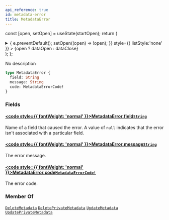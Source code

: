 ```yaml
---
api_reference: true
id: metadata-error
title: MetadataError
---
```






const [open, setOpen] = useState(startOpen);
return (
<details {...(open ? { open: true } : {})} className="details" style={{ border:'none', boxShadow:'none', background:'var(--ifm-background-color)' }}>
<summary
onClick={(e) => {
e.preventDefault();
setOpen((open) => !open);
}}
style={{ listStyle:'none' }} >
{open ? dataOpen : dataClose}
</summary>
{open && children}
</details>
);
};

No description

```graphql
type MetadataError {
  field: String
  message: String
  code: MetadataErrorCode!
}
```

### Fields

#### [<code style={{ fontWeight: 'normal' }}>MetadataError.<b>field</b></code>](#)<Bullet />[`String`](../../../api-reference/miscellaneous/scalars/string.mdx) <Badge class="badge badge--secondary" text="scalar"/> <Badge class="badge badge--secondary" text="miscellaneous"/>

Name of a field that caused the error. A value of `null` indicates that the error isn't associated with a particular field.

#### [<code style={{ fontWeight: 'normal' }}>MetadataError.<b>message</b></code>](#)<Bullet />[`String`](../../../api-reference/miscellaneous/scalars/string.mdx) <Badge class="badge badge--secondary" text="scalar"/> <Badge class="badge badge--secondary" text="miscellaneous"/>

The error message.

#### [<code style={{ fontWeight: 'normal' }}>MetadataError.<b>code</b></code>](#)<Bullet />[`MetadataErrorCode!`](../../../api-reference/miscellaneous/enums/metadata-error-code.mdx) <Badge class="badge badge--secondary" text="non-null"/> <Badge class="badge badge--secondary" text="enum"/> <Badge class="badge badge--secondary" text="miscellaneous"/>

The error code.

### Member Of

[`DeleteMetadata`](../../../api-reference/miscellaneous/objects/delete-metadata.mdx) <Badge class="badge badge--secondary" text="object"/><Bullet />[`DeletePrivateMetadata`](../../../api-reference/miscellaneous/objects/delete-private-metadata.mdx) <Badge class="badge badge--secondary" text="object"/><Bullet />[`UpdateMetadata`](../../../api-reference/miscellaneous/objects/update-metadata.mdx) <Badge class="badge badge--secondary" text="object"/><Bullet />[`UpdatePrivateMetadata`](../../../api-reference/miscellaneous/objects/update-private-metadata.mdx) <Badge class="badge badge--secondary" text="object"/>
